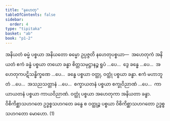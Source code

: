 ```yaml
---
title: "နဟေတု"
tableOfContents: false
sidebar:
  order: 4
type: "tipitaka"
basket: "ab"
book: "p1-2"
---
```



<DynamicBreadcrumb />

<Division number="19" book="p1-2" e="ch" v="37" p="366">

<Paragraph number="2302" book="p1-2">
အနိယတံ ဓမ္မံ ပစ္စယာ အနိယတော ဓမ္မော ဥပ္ပဇ္ဇတိ နဟေတုပစ္စယာ—  အဟေတုကံ အနိယတံ ဧကံ ခန္ဓံ ပစ္စယာ တယော ခန္ဓာ စိတ္တသမုဋ္ဌာနဉ္စ ရူပံ …ပေ…  ဒွေ ခန္ဓေ …ပေ…  အဟေတုကပဋိသန္ဓိက္ခဏေ …ပေ…  ခန္ဓေ ပစ္စယာ ဝတ္ထု, ဝတ္ထုံ ပစ္စယာ ခန္ဓာ. ဧကံ မဟာဘူတံ …ပေ…  အသညသတ္တာနံ …ပေ…  စက္ခာယတနံ ပစ္စယာ စက္ခုဝိညာဏံ …ပေ…  ကာယာယတနံ ပစ္စယာ ကာယဝိညာဏံ. ဝတ္ထုံ ပစ္စယာ အဟေတုကာ အနိယတာ ခန္ဓာ. ဝိစိကိစ္ဆာသဟဂတေ ဥဒ္ဓစ္စသဟဂတေ ခန္ဓေ စ ဝတ္ထုဉ္စ ပစ္စယာ ဝိစိကိစ္ဆာသဟဂတော ဥဒ္ဓစ္စသဟဂတော မောဟော. (1)
</Paragraph>
</Division>